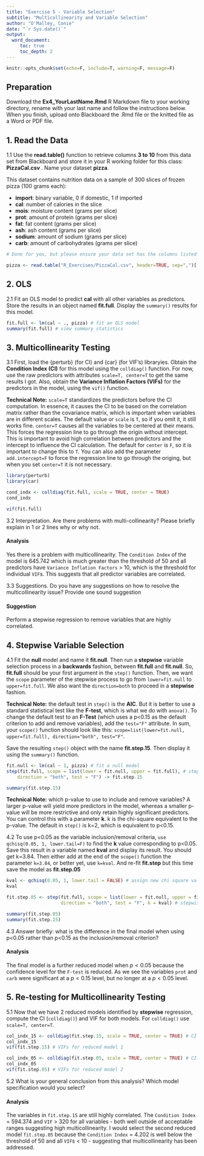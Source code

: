 ---
title: "Exercise 5 - Variable Selection"
subtitle: "Multicollinearity and Variable Selection"
author: "O'Malley, Conie"
date: "`r Sys.date()`"
output: 
  word_document:
     toc: true
     toc_depth: 2
---

```{r global_options, include=FALSE}
knitr::opts_chunk$set(echo=F, include=T, warning=F, message=F)
```

## Preparation 

Download the **Ex4_YourLastName.Rmd** R Markdown file to your working directory, rename with your last name and follow the instructions below. When you finish, upload onto Blackboard the .Rmd file or the knitted file as a Word or PDF file.

## 1. Read the Data

1.1 Use the **read.table()** function to retrieve columns **3 to 10** from this data set from Blackboard and store it in your R working folder for this class: **PizzaCal.csv **. Name your dataset **pizza**.

This dataset contains nutrition data on a sample of 300 slices of frozen pizza (100 grams each):

- **import**: binary variable, 0 if domestic, 1 if imported
- **cal**: number of calories in the slice
- **mois**: moisture content (grams per slice)
- **prot**: amount of protein (grams per slice)
- **fat**: fat content (grams per slice)
- **ash**: ash content (grams per slice)
- **sodium**: amount of sodium (grams per slice)
- **carb**: amount of carbohydrates (grams per slice)

```{r prep}
# Done for you, but please ensure your data set has the columns listed below

pizza <- read.table("R_Exercises/PizzaCal.csv", header=TRUE, sep=",")[,3:10]
```

## 2. OLS

2.1 Fit an OLS model to predict **cal** with all other variables as predictors. Store the results in an object named **fit.full**. Display the `summary()` results for this model.

```{r} 
fit.full <- lm(cal ~ ., pizza) # fit an OLS model
summary(fit.full) # view summary statistics
```

## 3. Multicollinearity Testing

3.1 First, load the {perturb} (for CI) and {car} (for VIF's) libraryies. Obtain the **Condition Index (CI)** for this model using the `colldiag()` function. For now, use the raw predictors with attributes `scale=T, center=T` to get the same results I got. Also, obtain the **Variance Inflation Factors (VIFs)** for the predictors in the model, using the `vif()` function. 

**Technical Note:** `scale=T` standardizes the predictors before the CI computation. In essence, it causes the CI to be based on the correlation matrix rather than the covariance matrix, which is important when variables are in different scales. The default value or `scale` is `T`, so if you omit it, it still works fine. `center=T` causes all the variables to be centered at their means. This forces the regression line to go through the origin without intercept. This is important to avoid high correlation between predictors and the intercept to influence the CI calculation. The default for `center` is `F`, so it is important to change this to `T`. You can also add the parameter `add.intercept=F` to force the regression line to go through the origing, but when you set `center=T` it is not necessary.

```{r} 
library(perturb)
library(car)

cond_indx <- colldiag(fit.full, scale = TRUE, center = TRUE)
cond_indx

vif(fit.full)
```

3.2 Interpretation. Are there problems with multi-collinearity? Please briefly explain in 1 or 2 lines why or why not.

#### Analysis

Yes there is a problem with multicollinearity. The `Condition Index` of the model is 645.742 which is much greater than the threshold of 50 and all predictors have `Variance Inflation Factors` > 10, which is the threshold for individual `VIF`s. This suggests that all predictor variables are correlated.


3.3 Suggestions. Do you have any suggestions on how to resolve the multicollinearity issue? Provide one sound suggestion

#### Suggestion

Perform a stepwise regression to remove variables that are highly correlated.



## 4. Stepwise Variable Selection

4.1 Fit the **null** model and name it **fit.null**. Then run a **stepwise** variable selection process in a **backwards** fashion, between **fit.full** and **fit.null**. So, **fit.full** should be your first argument in the `step()` function. Then, we want the `scope` parameter of the stepwise process to go from `lower=fit.null` to `upper=fit.full`. We also want the `direction=both` to proceed in a **stepwise** fashion. 

**Technical Note:** the default test in `step()` is the **AIC**. But it is better to use a standard statistical test like the **F-test**, which is what we do with `anova()`. To change the default test to an **F-Test** (which uses a p<0.15 as the default criterion to add and remove variables), add the `test="F"` attribute. In sum, your `scope()` function should look like this: `scope=list(lower=fit.null, upper=fit.full), direction="both", test="F"`.

Save the resulting `step()` object with the name **fit.step.15**. Then display it using the `summary()` function.

```{r}
fit.null <- lm(cal ~ 1, pizza) # fit a null model
step(fit.full, scope = list(lower = fit.null, upper = fit.full), # stepwise regression
    direction = "both", test = "F") -> fit.step.15

summary(fit.step.15)
```

**Technical Note:** which p-value to use to include and remove variables? A larger p-value will yield more predictors in the model, whereas a smaller p-value will be more restrictive and only retain highly significant predictors. You can control this with a parameter **k**. k is the chi-square equivalent to the p-value. The default in `step()` is k=2, which is equivalent to p<0.15. 

4.2 To use p<0.05 as the variable inclusion/removal criteria, `use qchisq(0.05, 1, lower.tail=F)` to find the **k** value corresponding to p<0.05. Save this result in a variable named **kval** and display its result. You should get k=3.84. Then either add at the end of the `scope()` function the parameter `k=3.84`, or better yet, use `k=kval`. And re-fit **fit.step** but this time save the model as **fit.step.05**

```{r}
kval <- qchisq(0.05, 1, lower.tail = FALSE) # assign new chi square value to variable object
kval

fit.step.05 <- step(fit.full, scope = list(lower = fit.null, upper = fit.full),
                    direction = "both", test = "F", k = kval) # stepwise regression

summary(fit.step.05)
summary(fit.step.15)
```

4.3 Answer briefly: what is the difference in the final model when using p<0.05 rather than p<0.15 as the inclusion/removal criterion?

#### Analysis

The final model is a further reduced model when $p < 0.05$ because the confidence level for the `F-test` is reduced. As we see the variables `prot` and `carb` were significant at a $p < 0.15$ level, but no longer at a $p < 0.05$ level.


## 5. Re-testing for Multicollinearity Testing

5.1 Now that we have 2 reduced models identified by **stepwise** regression, compute the CI (`colldiag()`) and VIF for both models. For `colldiag()` use `scale=T, center=T`.

```{r}
col_indx_15 <- colldiag(fit.step.15, scale = TRUE, center = TRUE) # CI for reduced model 1
col_indx_15
vif(fit.step.15) # VIFs for reduced model 1

col_indx_05 <- colldiag(fit.step.05, scale = TRUE, center = TRUE) # CI for reduced model 2
col_indx_05
vif(fit.step.05) # VIFs for reduced model 2
```

5.2 What is your general conclusion from this analysis? Which model specification would you select?

#### Analysis

The variables in `fit.step.15` are still highly correlated. The `Condition Index` = 594.374 and `VIF` > 320 for all variables - both well outside of acceptable ranges suggesting high multicollinearity. I would select the second reduced model `fit.step.05` because the `Condition Index` = 4.202 is well below the threshold of 50 and all `VIF`s < 10 - suggesting that multicollinearity has been addressed. 
